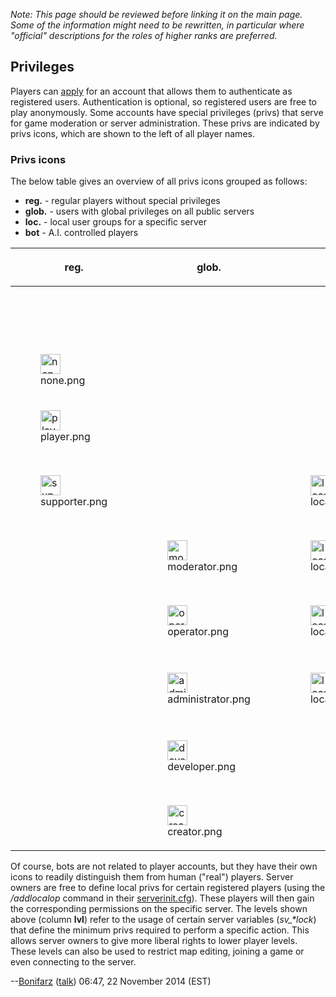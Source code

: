 ''Note: This page should be reviewed before linking it on the main page. Some of the information might need to be rewritten, in particular where "official" descriptions for the roles of higher ranks are preferred.'' 

== Privileges ==
Players can [http://www.redeclipse.net/apply apply] for an account that allows them to authenticate as registered users. Authentication is optional, so registered users are free to play anonymously. Some accounts have special privileges (privs) that serve for game moderation or server administration. These privs are indicated by privs icons, which are shown to the left of all player names. 

=== Privs icons ===
The below table gives an overview of all privs icons grouped as follows:
* '''reg.''' - regular players without special privileges
* '''glob.''' - users with global privileges on all public servers
* '''loc.''' - local user groups for a specific server
* '''bot''' - A.I. controlled players

{|class="wikitable"
!reg.
!glob.
!loc.
!bot
!authentication
!lvl
!align="center"|role
|-
|
|
|
|[[File:bot.png|32px]]
|bot
|0
|cannon fodder
|-
|[[File:none.png|32px]]
|
|
|
|none
|0
|anonymous player
|-
|[[File:player.png|32px]]
|
|
|
|player
|1
|registered player
|-
|[[File:supporter.png|32px]]
|
|[[File:localsupporter.png|32px]]
|
|supporter
|2
|those who contributed in some way
|-
|
|[[File:moderator.png|32px]]
|[[File:localmoderator.png|32px]]
|
|moderator
|3
|[[Admin_Guide#Moderation_Commands|game moderation]]
|-
|
|[[File:operator.png|32px]]
|[[File:localoperator.png|32px]]
|
|operator
|4
|can change most game variables
|-
|
|[[File:administrator.png|32px]]
|[[File:localadministrator.png|32px]]
|
|administrator
|5
|full control of server settings
|-
|
|[[File:developer.png|32px]]
|
|
|developer
|6
|core developers of the project
|-
|
|[[File:creator.png|32px]]
|
|
|creator
|7
|project lead
|}

Of course, bots are not related to player accounts, but they have their own icons to readily distinguish them from human ("real") players. Server owners are free to define local privs for certain registered players (using the ''/addlocalop'' command in their [[Server_Setup#Configuration_Files|serverinit.cfg]]). These players will then gain the corresponding permissions on the specific server. The levels shown above (column '''lvl''') refer to the usage of certain server variables (''sv_*lock'') that define the minimum privs required to perform a specific action. This allows server owners to give more liberal rights to lower player levels. These levels can also be used to restrict map editing, joining a game or even connecting to the server.

--[[User:Bonifarz|Bonifarz]] ([[User talk:Bonifarz|talk]]) 06:47, 22 November 2014 (EST)